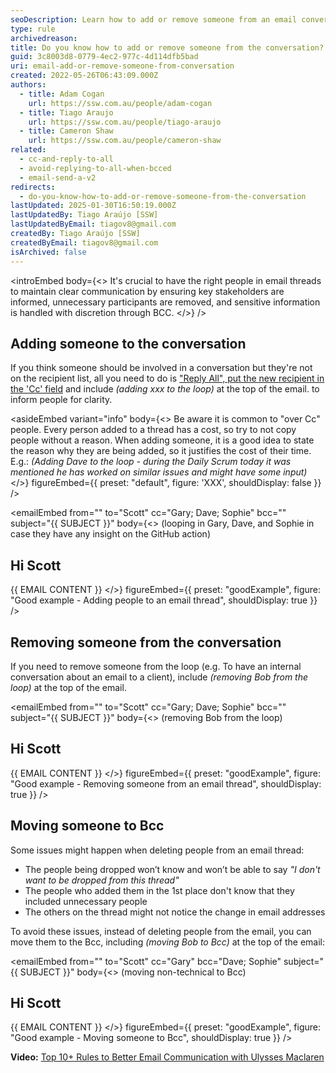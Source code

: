 ```yaml
---
seoDescription: Learn how to add or remove someone from an email conversation, including tips on when and how to do it effectively.
type: rule
archivedreason:
title: Do you know how to add or remove someone from the conversation?
guid: 3c8003d8-0779-4ec2-977c-4d114dfb5bad
uri: email-add-or-remove-someone-from-conversation
created: 2022-05-26T06:43:09.000Z
authors:
  - title: Adam Cogan
    url: https://ssw.com.au/people/adam-cogan
  - title: Tiago Araujo
    url: https://ssw.com.au/people/tiago-araujo
  - title: Cameron Shaw
    url: https://ssw.com.au/people/cameron-shaw
related:
  - cc-and-reply-to-all
  - avoid-replying-to-all-when-bcced
  - email-send-a-v2
redirects:
  - do-you-know-how-to-add-or-remove-someone-from-the-conversation
lastUpdated: 2025-01-30T16:50:19.000Z
lastUpdatedBy: Tiago Araújo [SSW]
lastUpdatedByEmail: tiagov8@gmail.com
createdBy: Tiago Araújo [SSW]
createdByEmail: tiagov8@gmail.com
isArchived: false
---
```


<introEmbed
  body={<>
It's crucial to have the right people in email threads to maintain clear communication by ensuring key stakeholders are informed, unnecessary participants are removed, and sensitive information is handled with discretion through BCC.
  </>}
/>
## Adding someone to the conversation

If you think someone should be involved in a conversation but they're not on the recipient list, all you need to do is ["Reply All", put the new recipient in the 'Cc' field](/cc-and-reply-to-all) and include _(adding xxx to the loop)_ at the top of the email. to inform people for clarity.

<asideEmbed
  variant="info"
  body={<>
    Be aware it is common to "over Cc" people. Every person added to a thread has a cost, so try to not copy people without a reason. When adding someone, it is a good idea to state the reason why they are being added, so it justifies the cost of their time. E.g.: _(Adding Dave to the loop - during the Daily Scrum today it was mentioned he has worked on similar issues and might have some input)_
  </>}
  figureEmbed={{
    preset: "default",
    figure: 'XXX',
    shouldDisplay: false
  }}
/>

<emailEmbed
  from=""
  to="Scott"
  cc="Gary; Dave; Sophie"
  bcc=""
  subject="&#123;&#123; SUBJECT &#125;&#125;"
  body={<>
    (looping in Gary, Dave, and Sophie in case they have any insight on the GitHub action)

## Hi Scott

&#123;&#123; EMAIL CONTENT &#125;&#125;
  </>}
  figureEmbed={{
    preset: "goodExample",
    figure: "Good example - Adding people to an email thread",
    shouldDisplay: true
  }}
/>

## Removing someone from the conversation

If you need to remove someone from the loop (e.g. To have an internal conversation about an email to a client), include _(removing Bob from the loop)_ at the top of the email.

<emailEmbed
  from=""
  to="Scott"
  cc="Gary; Dave; Sophie"
  bcc=""
  subject="&#123;&#123; SUBJECT &#125;&#125;"
  body={<>
    (removing Bob from the loop)

## Hi Scott

&#123;&#123; EMAIL CONTENT &#125;&#125;
  </>}
  figureEmbed={{
    preset: "goodExample",
    figure: "Good example - Removing someone from an email thread",
    shouldDisplay: true
  }}
/>

## Moving someone to Bcc

Some issues might happen when deleting people from an email thread:

* The people being dropped won’t know and won’t be able to say _"I don't want to be dropped from this thread"_
* The people who added them in the 1st place don't know that they included unnecessary people
* The others on the thread might not notice the change in email addresses

To avoid these issues, instead of deleting people from the email, you can move them to the Bcc, including _(moving Bob to Bcc)_ at the top of the email:

<emailEmbed
  from=""
  to="Scott"
  cc="Gary"
  bcc="Dave; Sophie"
  subject="&#123;&#123; SUBJECT &#125;&#125;"
  body={<>
    (moving non-technical to Bcc)

## Hi Scott

&#123;&#123; EMAIL CONTENT &#125;&#125;
  </>}
  figureEmbed={{
    preset: "goodExample",
    figure: "Good example - Moving someone to Bcc",
    shouldDisplay: true
  }}
/>

**Video:** [Top 10+ Rules to Better Email Communication with Ulysses Maclaren](https://www.youtube.com/watch?v=LAqRokqq4jI)
